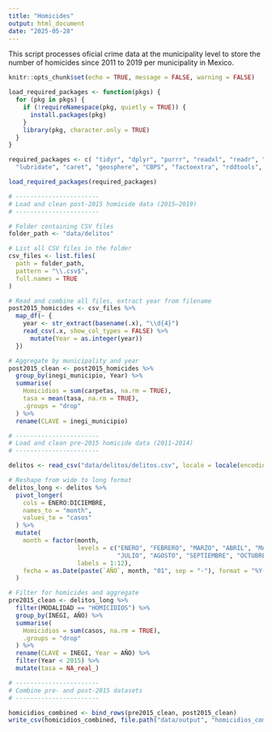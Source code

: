 ```yaml
---
title: "Homicides"
output: html_document
date: "2025-05-28"
---
```


This script processes oficial crime data at the municipality level to store the number of homicides since 2011 to 2019 per municipality in Mexico.

```r

knitr::opts_chunk$set(echo = TRUE, message = FALSE, warning = FALSE)

```

```r

load_required_packages <- function(pkgs) {
  for (pkg in pkgs) {
    if (!requireNamespace(pkg, quietly = TRUE)) {
      install.packages(pkg)
    }
    library(pkg, character.only = TRUE)
  }
}

required_packages <- c( "tidyr", "dplyr", "purrr", "readxl", "readr", "janitor", "scales",
  "lubridate", "caret", "geosphere", "CBPS", "factoextra", "rddtools", "hrbrthemes", "rdrobust", "stringr", "tibble")

load_required_packages(required_packages)


```


```r
# -----------------------
# Load and clean post-2015 homicide data (2015–2019)
# -----------------------

# Folder containing CSV files
folder_path <- "data/delitos"

# List all CSV files in the folder
csv_files <- list.files(
  path = folder_path,
  pattern = "\\.csv$",
  full.names = TRUE
)

# Read and combine all files, extract year from filename
post2015_homicides <- csv_files %>%
  map_df(~ {
    year <- str_extract(basename(.x), "\\d{4}")
    read_csv(.x, show_col_types = FALSE) %>%
      mutate(Year = as.integer(year))
  })

# Aggregate by municipality and year
post2015_clean <- post2015_homicides %>%
  group_by(inegi_municipio, Year) %>%
  summarise(
    Homicidios = sum(carpetas, na.rm = TRUE),
    tasa = mean(tasa, na.rm = TRUE),
    .groups = "drop"
  ) %>%
  rename(CLAVE = inegi_municipio)
```


```r
# -----------------------
# Load and clean pre-2015 homicide data (2011–2014)
# -----------------------

delitos <- read_csv("data/delitos/delitos.csv", locale = locale(encoding = "Latin1"))

# Reshape from wide to long format
delitos_long <- delitos %>%
  pivot_longer(
    cols = ENERO:DICIEMBRE,
    names_to = "month",
    values_to = "casos"
  ) %>%
  mutate(
    month = factor(month,
                   levels = c("ENERO", "FEBRERO", "MARZO", "ABRIL", "MAYO", "JUNIO",
                              "JULIO", "AGOSTO", "SEPTIEMBRE", "OCTUBRE", "NOVIEMBRE", "DICIEMBRE"),
                   labels = 1:12),
    fecha = as.Date(paste(`AÑO`, month, "01", sep = "-"), format = "%Y-%m-%d")
  )

# Filter for homicides and aggregate
pre2015_clean <- delitos_long %>%
  filter(MODALIDAD == "HOMICIDIOS") %>%
  group_by(INEGI, AÑO) %>%
  summarise(
    Homicidios = sum(casos, na.rm = TRUE),
    .groups = "drop"
  ) %>%
  rename(CLAVE = INEGI, Year = AÑO) %>%
  filter(Year < 2015) %>%
  mutate(tasa = NA_real_)
```


```r
# -----------------------
# Combine pre- and post-2015 datasets
# -----------------------

homicidios_combined <- bind_rows(pre2015_clean, post2015_clean)
write_csv(homicidios_combined, file.path("data/output", "homicidios_combined.csv"))

```
